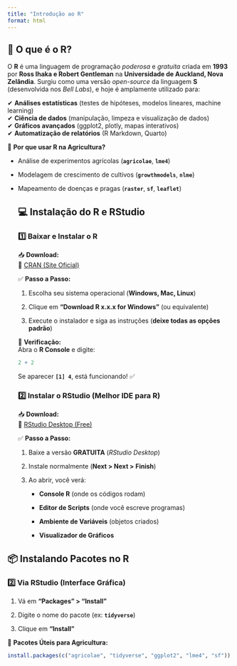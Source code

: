 ```yaml
---
title: "Introdução ao R"
format: html
---
```


## **🌱 O que é o R?**

O **R** é uma linguagem de programação *poderosa* e *gratuita* criada em **1993** por **Ross Ihaka e Robert Gentleman** na **Universidade de Auckland, Nova Zelândia**. Surgiu como uma versão *open-source* da linguagem **S** (desenvolvida nos *Bell Labs*), e hoje é amplamente utilizado para:

✔ **Análises estatísticas** (testes de hipóteses, modelos lineares, machine learning)\
✔ **Ciência de dados** (manipulação, limpeza e visualização de dados)\
✔ **Gráficos avançados** (ggplot2, plotly, mapas interativos)\
✔ **Automatização de relatórios** (R Markdown, Quarto)

🔹 **Por que usar R na Agricultura?**

-   Análise de experimentos agrícolas (**`agricolae`**, **`lme4`**)

-   Modelagem de crescimento de cultivos (**`growthmodels`**, **`nlme`**)

-   Mapeamento de doenças e pragas (**`raster`**, **`sf`**, **`leaflet`**)

    <div>

    ## **💻 Instalação do R e RStudio**

    </div>

    ### **1️⃣ Baixar e Instalar o R**

    📥 **Download:**\
    🔗 [CRAN (Site Oficial)](https://cran.r-project.org/)

    ✅ **Passo a Passo:**

    1.  Escolha seu sistema operacional (**Windows, Mac, Linux**)

    2.  Clique em **"Download R x.x.x for Windows"** (ou equivalente)

    3.  Execute o instalador e siga as instruções (**deixe todas as opções padrão**)

    🔹 **Verificação:**\
    Abra o **R Console** e digite:

    ```r
    2 + 2
    ```

    Se aparecer **`[1] 4`**, está funcionando! ✅

    ### **2️⃣ Instalar o RStudio (Melhor IDE para R)**

    📥 **Download:**\
    🔗 [RStudio Desktop (Free)](https://posit.co/download/rstudio-desktop/)

    ✅ **Passo a Passo:**

    1.  Baixe a versão **GRATUITA** (*RStudio Desktop*)

    2.  Instale normalmente (**Next \> Next \> Finish**)

    3.  Ao abrir, você verá:

        -   **Console R** (onde os códigos rodam)

        -   **Editor de Scripts** (onde você escreve programas)

        -   **Ambiente de Variáveis** (objetos criados)

        -   **Visualizador de Gráficos**

## **📦 Instalando Pacotes no R**

### **2️⃣ Via RStudio (Interface Gráfica)**

1.  Vá em **"Packages" \> "Install"**

2.  Digite o nome do pacote (ex: **`tidyverse`**)

3.  Clique em **"Install"**

🔹 **Pacotes Úteis para Agricultura:**

```r
install.packages(c("agricolae", "tidyverse", "ggplot2", "lme4", "sf"))
```
